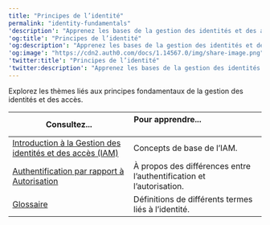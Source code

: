 ---
title: "Principes de l’identité"
permalink: "identity-fundamentals"
'description': "Apprenez les bases de la gestion des identités et des accès."
'og:title': "Principes de l’identité"
'og:description': "Apprenez les bases de la gestion des identités et des accès."
'og:image': "https://cdn2.auth0.com/docs/1.14567.0/img/share-image.png"
'twitter:title': "Principes de l’identité"
'twitter:description': "Apprenez les bases de la gestion des identités et des accès."
---

Explorez les thèmes liés aux principes fondamentaux de la gestion des identités et des accès.

<table class="table"><thead>
<tr>
<th><strong>Consultez...</strong></th>
<th><strong>Pour apprendre...</strong>                                </th>
</tr>
</thead>
<tbody>
<tr>
<td><a href="/docs/docs/fr-ca/get-started/identity-fundamentals/identity-and-access-management">Introduction à la Gestion des identités et des accès (IAM)</a></td>
<td>Concepts de base de l’IAM.</td>
</tr>
<tr>
<td><a href="/docs/docs/fr-ca/get-started/identity-fundamentals/authentication-and-authorization">Authentification par rapport à Autorisation</a></td>
<td>À propos des différences entre l’authentification et l’autorisation.</td>
</tr>
<tr>
<td><a href="/docs/docs/fr-ca/glossaire">Glossaire</a></td>
<td>Définitions de différents termes liés à l’identité.</td>
</tr>
</tbody>
</table>